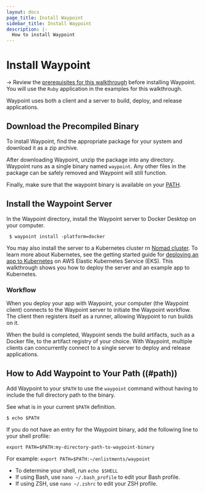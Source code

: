 ```yaml
---
layout: docs
page_title: Install Waypoint
sidebar_title: Install Waypoint
description: |-
  How to install Waypoint
---
```


# Install Waypoint

<!-- Make this a partial -->

-> Review the [prerequisites for this walkthrough](docs/getting-started/docker-example-app/install-prereqs) before installing Waypoint. You will use the `Ruby` application in the examples for this walkthrough.

Waypoint uses both a client and a server to build, deploy, and release applications.

<!-- Make this a partial -->

## Download the Precompiled Binary

To install Waypoint, find the appropriate package for your system and download it as a zip archive.

After downloading Waypoint, unzip the package into any directory. Waypoint runs as a single binary named `waypoint`. Any other files in the package can be safely removed and Waypoint will still function.

Finally, make sure that the waypoint binary is available on your [PATH](#path).

## Install the Waypoint Server

In the Waypoint directory, install the Waypoint server to Docker Desktop on your computer.

```shell
 $ waypoint install -platform=docker
```

You may also install the server to a Kubernetes cluster rn [Nomad cluster](https://nomadproject.io). To learn more about Kubernetes, see the getting started guide for [deploying an app to Kubernetes](/docs/getting-started/k8s-example-app/install-waypoint) on AWS Elastic Kubernetes Service (EKS). This walkthrough shows you how to deploy the server and an example app to Kubernetes.

<!-- Make this a partial -->

### Workflow

When you deploy your app with Waypoint, your computer (the Waypoint client) connects to the Waypoint server to initiate the Waypoint workflow. The client then registers itself as a runner, allowing Waypoint to run builds on it.

When the build is completed, Waypoint sends the build artifacts, such as a Docker file, to the artifact registry of your choice. With Waypoint, multiple clients can concurrently connect to a single server to deploy and release applications.

<!-- Make this a partial -->

## How to Add Waypoint to Your Path ((#path))

Add Waypoint to your `$PATH` to use the `waypoint` command without having to include the full directory path to the binary.

See what is in your current `$PATH` definition.

```shell
$ echo $PATH
```

If you do not have an entry for the Waypoint binary, add the following line to your shell profile:

`export PATH=$PATH:my-directory-path-to-waypoint-binary`

For example: `export PATH=$PATH:~/enlistments/waypoint`

- To determine your shell, run `echo $SHELL`
- If using Bash, use `nano ~/.bash_profile` to edit your Bash profile.
- If using ZSH, use `nano ~/.zshrc` to edit your ZSH profile.
